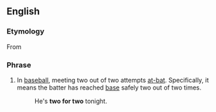 ==English==

===Etymology===
From {{i|baseball}}

===Phrase===
{{infl|en||head=[[two]] [[for]] [[two]]}}

# {{idiom}} {{baseball}} In [[baseball]], meeting two out of two attempts [[at-bat]]. Specifically, it means the batter has reached [[base]] safely two out of two times.
#: He's '''two for two''' tonight.
